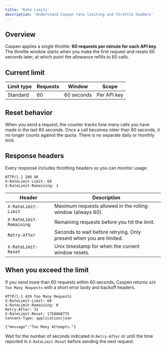 ```yaml
---
title: 'Rate Limits'
description: 'Understand Caspen rate limiting and throttle headers'
---
```


## Overview

Caspen applies a single throttle: **60 requests per minute for each API key**. The throttle window starts when you make the first request and resets 60 seconds later, at which point the allowance refills to 60 calls.

## Current limit

| Limit type | Requests | Window | Scope |
|------------|----------|--------|-------|
| Standard | 60 | 60 seconds | Per API key |

## Reset behavior

When you send a request, the counter tracks how many calls you have made in the last 60 seconds. Once a call becomes older than 60 seconds, it no longer counts against the quota. There is no separate daily or monthly limit.

## Response headers

Every response includes throttling headers so you can monitor usage:

```http
HTTP/1.1 200 OK
X-RateLimit-Limit: 60
X-RateLimit-Remaining: 1
```

| Header | Description |
|--------|-------------|
| `X-RateLimit-Limit` | Maximum requests allowed in the rolling window (always 60). |
| `X-RateLimit-Remaining` | Remaining requests before you hit the limit. |
| `Retry-After` | Seconds to wait before retrying. Only present when you are limited. |
| `X-RateLimit-Reset` | Unix timestamp for when the current window resets. |

## When you exceed the limit

If you send more than 60 requests within 60 seconds, Caspen returns `429 Too Many Requests` with a short error body and backoff headers.

```http
HTTP/1.1 429 Too Many Requests
X-RateLimit-Limit: 60
X-RateLimit-Remaining: 0
Retry-After: 32
X-RateLimit-Reset: 1758868775
Content-Type: application/json

{"message":"Too Many Attempts."}
```

Wait for the number of seconds indicated in `Retry-After` or until the time reported in `X-RateLimit-Reset` before sending the next request.
